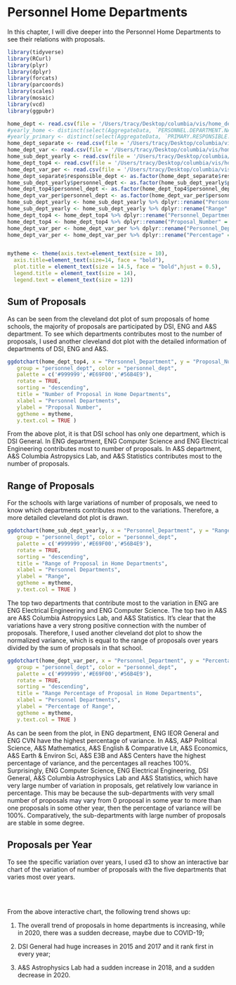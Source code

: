 # Personnel Home Departments

In this chapter, I will dive deeper into the Personnel Home Departments to see their relations with proposals.

```r
library(tidyverse)
library(RCurl)
library(plyr)
library(dplyr)
library(forcats)
library(parcoords)
library(scales)
library(mosaic)
library(vcd)
library(ggpubr)
```


```r
home_dept <- read.csv(file = '/Users/tracy/Desktop/columbia/vis/home_dept.csv',header = TRUE)
#yearly_home <- distinct(select(AggregateData, `PERSONNEL.DEPARTMENT.NAME`, year))
#yearly_primary <- distinct(select(AggregateData, `PRIMARY.RESPONSIBLE.DEPARTMENT.NAME`, year))
home_dept_separate <- read.csv(file = '/Users/tracy/Desktop/columbia/vis/home_dept_separate.csv',header = TRUE)
home_dept_var <- read.csv(file = '/Users/tracy/Desktop/columbia/vis/home_dept_var.csv',header = TRUE)
home_sub_dept_yearly <- read.csv(file = '/Users/tracy/Desktop/columbia/vis/home_sub_dept_yearly.csv',header = TRUE)
home_dept_top4 <- read.csv(file = '/Users/tracy/Desktop/columbia/vis/home_dept_top4.csv',header = TRUE)
home_dept_var_per <- read.csv(file = '/Users/tracy/Desktop/columbia/vis/home_dept_var_per.csv',header = TRUE)
home_dept_separate$responsible_dept <- as.factor(home_dept_separate$responsible_dept)
home_sub_dept_yearly$personnel_dept <- as.factor(home_sub_dept_yearly$personnel_dept)
home_dept_top4$personnel_dept <- as.factor(home_dept_top4$personnel_dept)
home_dept_var_per$personnel_dept <- as.factor(home_dept_var_per$personnel_dept)
home_sub_dept_yearly <- home_sub_dept_yearly %>% dplyr::rename("Personnel_Department" = `PERSONNEL.DEPARTMENT.NAME`)
home_sub_dept_yearly <- home_sub_dept_yearly %>% dplyr::rename("Range" = `range`)
home_dept_top4 <- home_dept_top4 %>% dplyr::rename("Personnel_Department" = `PERSONNEL.DEPARTMENT.NAME`)
home_dept_top4 <- home_dept_top4 %>% dplyr::rename("Proposal_Number" = `TITLE`)
home_dept_var_per <- home_dept_var_per %>% dplyr::rename("Personnel_Department" = `PERSONNEL.DEPARTMENT.NAME`)
home_dept_var_per <- home_dept_var_per %>% dplyr::rename("Percentage" = `per`)


mytheme <- theme(axis.text=element_text(size = 10),
  axis.title=element_text(size=14, face = "bold"),
  plot.title = element_text(size = 14.5, face = "bold",hjust = 0.5),
  legend.title = element_text(size = 14),
  legend.text = element_text(size = 12))
```

## Sum of Proposals

As can be seen from the cleveland dot plot of sum proposals of home schools, the majority of proposals are participated by DSI, ENG and A&S department. To see which departments contributes most to the number of proposals, I used another cleveland dot plot with the detailed information of departments of  DSI, ENG and A&S.

```r
ggdotchart(home_dept_top4, x = "Personnel_Department", y = "Proposal_Number",
   group = "personnel_dept", color = "personnel_dept",
   palette = c('#999999','#E69F00','#56B4E9'),
   rotate = TRUE,
   sorting = "descending",
   title = "Number of Proposal in Home Departments",
   xlabel = "Personnel Departments",
   ylabel = "Proposal Number",
   ggtheme = mytheme,
   y.text.col = TRUE )
```
From the above plot, it is that DSI school has only one department, which is DSI General. In ENG department, ENG Computer Science and ENG Electrical Engineering contributes most to number of proposals. In A&S department, A&S Columbia Astropysics Lab, and A&S Statistics contributes most to the number of proposals.

## Range of Proposals

For the schools with large variations of number of proposals, we need to know which departments contributes most to the variations. Therefore, a more detailed cleveland dot plot is drawn.

```r
ggdotchart(home_sub_dept_yearly, x = "Personnel_Department", y = "Range",
   group = "personnel_dept", color = "personnel_dept",
   palette = c('#999999','#E69F00','#56B4E9'),
   rotate = TRUE,
   sorting = "descending",
   title = "Range of Proposal in Home Departments",
   xlabel = "Personnel Departments",
   ylabel = "Range",
   ggtheme = mytheme,
   y.text.col = TRUE )
```

The top two departments that contribute most to the variation in ENG are ENG Electrical Engineering and ENG Computer Science. The top two in A&S are A&S Columbia Astropysics Lab, and A&S Statistics. It's clear that the variations have a very strong positive connection with the number of proposals. Therefore, I used another cleveland dot plot to show the normalized variance, which is equal to the range of proposals over years divided by the sum of proposals in that school. 


```r
ggdotchart(home_dept_var_per, x = "Personnel_Department", y = "Percentage",
   group = "personnel_dept", color = "personnel_dept",
   palette = c('#999999','#E69F00','#56B4E9'),
   rotate = TRUE,
   sorting = "descending",
   title = "Range Percentage of Proposal in Home Departments",
   xlabel = "Personnel Departments",
   ylabel = "Percentage of Range",
   ggtheme = mytheme,
   y.text.col = TRUE )
```

As can be seen from the plot, in ENG department, ENG IEOR General and ENG CVN have the highest percentage of variance. In A&S, A&P Political Science, A&S Mathematics, A&S English & Comparative Lit, A&S Economics, A&S Earth & Environ Sci, A&S E3B and A&S Centers have the highest percentage of variance, and the percentages all reaches 100%. Surprisingly, ENG Computer Science, ENG Electrical Engineering, DSI General, A&S Columbia Astrophysics Lab and A&S Statistics, which have very large number of variation in proposals, get relatively low variance in percentage. This may be because the sub-departments with very small number of proposals may vary from 0 proposal in some year to more than one proposals in some other year, then the percentage of variance will be 100%. Comparatively, the sub-departments with large number of proposals are stable in some degree.

## Proposals per Year

To see the specific variation over years, I used d3 to show an interactive bar chart of the variation of number of proposals with the five departments that varies most over years.

 <head>
    <title>home dept top 5</title>
    <link rel="stylesheet" href="styles.css">
    <script src="https://d3js.org/d3.v6.js"></script>
  </head>
  <body>
    <div id="svg-container" class="svg-container"></div>
    <div id = "container"></div>
    <script src="scripts/homesubdept.js"></script>
  </body>


  
\
\

From the above interactive chart, the following trend shows up:\

 1) The overall trend of proposals in home departments is increasing, while in 2020, there was a sudden decrease, maybe due to COVID-19;\
  
 2) DSI General had huge increases in 2015 and 2017 and it rank first in every year;\
  
 3) A&S Astrophysics Lab had a sudden increase in 2018, and a sudden decrease in 2020.
